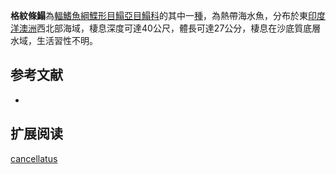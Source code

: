 {{Speciesbox
| name = 格紋條鰨
| status = NE
| status_system = IUCN3.1
| image = 
| image_width = 250px
| genus = Zebrias
| species = cancellatus
| authority = [[McCulloch|McCulloch]], [[1916|1916]]
| synonyms = *''Synaptura cancellata,McCulloch, 1916 ''
*''Strabozebrias cancellatus ,McCulloch, 1916''
}}

'''格紋條鰨'''為[[輻鰭魚綱|輻鰭魚綱]][[鰈形目|鰈形目]][[鰨亞目|鰨亞目]][[鰨科|鰨科]]的其中一[[種|種]]，為熱帶海水魚，分布於東[[印度洋|印度洋]][[澳洲|澳洲]]西北部海域，棲息深度可達40公尺，體長可達27公分，棲息在沙底質底層水域，生活習性不明。
==参考文献==
*{{FishBase_species|genus=Zebrias|species=cancellatus|year=2014|month=4}}

== 扩展阅读 ==
{{refbegin}}
{{wikispecies-inline|Zebrias cancellatus|格紋條鰨}}
{{refend}}
{{Taxonbar|from=Q5732515}}

[[Category:條鰨屬|cancellatus]]


{{魚類小作品}}